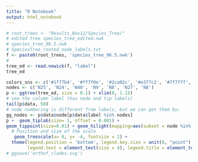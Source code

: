 ```yaml
---
title: "R Notebook"
output: html_notebook
---
```


```r
# root_trees <- "Results_Nov12/Species_Tree/"
# edited tree species_tree_edited.nwk
# species_tree_96.5.nwk
# SpeciesTree_rooted_node_labels.txt
f <- paste0(root_trees, 'species_tree_96.5.nwk') 
# 
tree_ed <- read.newick(f, "label")
tree_ed
```


```r
colors_sns <- c('#1f77b4', '#ff7f0e', '#2ca02c', '#e377c2', '#7f7f7f', '#bcbd22')
nodes <- c('N25', 'N24', 'N40', 'N9', 'N8', 'N27', 'N8')
p <- ggtree(tree_ed, size = 0.1) + xlim(0, 1.15)
# see the column label (has node and tip labels)
tail(p$data, 50)
# node numbering is different from labels, but we can get them by:
gg_nodes <- p$data$node[p$data$label %in% nodes]
p +  geom_tiplab(size= 1, offset = 0.001) + 
geom_tippoint(size=0.01) + geom_hilight(mapping=aes(subset = node %in% gg_nodes), fill=colors_sns, alpha=.3) +
  # Position and size of the scale
   geom_treescale(x= 0, y= -4, fontsize = 2) +
  theme(legend.position = 'bottom', legend.key.size = unit(8, "point"),
        legend.text = element_text(size = 4), legend.title = element_text(size=8))
# ggsave('orthof_clades.svg')
```

